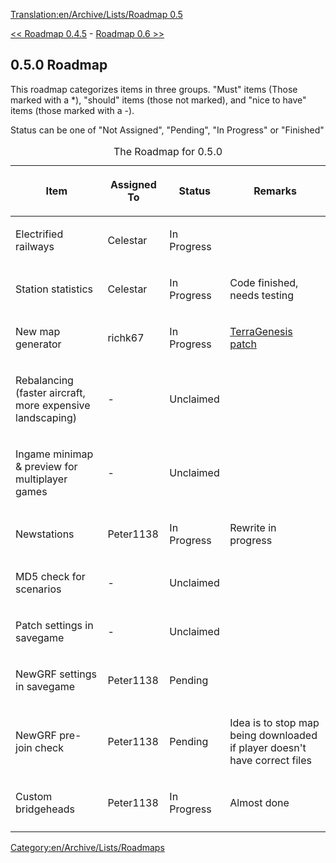 [[Translation:en/Archive/Lists/Roadmap 0.5]]
[[Category:en/Archive/Lists/Roadmaps]]


[[en/Roadmap 0.4.5|<< Roadmap 0.4.5]] - [[en/Archive/Lists/Roadmap 0.6|Roadmap 0.6 >>]]
== 0.5.0 Roadmap ==

This roadmap categorizes items in three groups. "Must" items (Those marked with a *), "should" items (those not marked), and "nice to have" items (those marked with a -).

Status can be one of "Not Assigned", "Pending", "In Progress" or "Finished"

{| border="1"
|+ The Roadmap for 0.5.0
|-
! Item !! Assigned To !! Status !! Remarks
|-
|Electrified railways || Celestar
!class="wip" | In Progress ||
|-
|Station statistics || Celestar
!class="wip" | In Progress || Code finished, needs testing 
|-
|New map generator || richk67
!class="wip" | In Progress || [http://www.tt-forums.net/viewtopic.php?t=22592 TerraGenesis patch]
|-
|Rebalancing (faster aircraft, more expensive landscaping) || -
!class="unclaimed" | Unclaimed ||
|-
|Ingame minimap & preview for multiplayer games || -
!class="unclaimed" | Unclaimed ||
|-
|Newstations || Peter1138
!class="wip" | In Progress || Rewrite in progress
|-
|MD5 check for scenarios || -
!class="unclaimed" | Unclaimed ||
|-
|Patch settings in savegame || -
!class="unclaimed" | Unclaimed ||
|-
|NewGRF settings in savegame || Peter1138
!class="claimed" | Pending ||
|-
|NewGRF pre-join check || Peter1138
!class="claimed" | Pending || Idea is to stop map being downloaded if player doesn't have correct files
|-
|Custom bridgeheads || Peter1138
!class="wip" | In Progress || Almost done
|-
|}